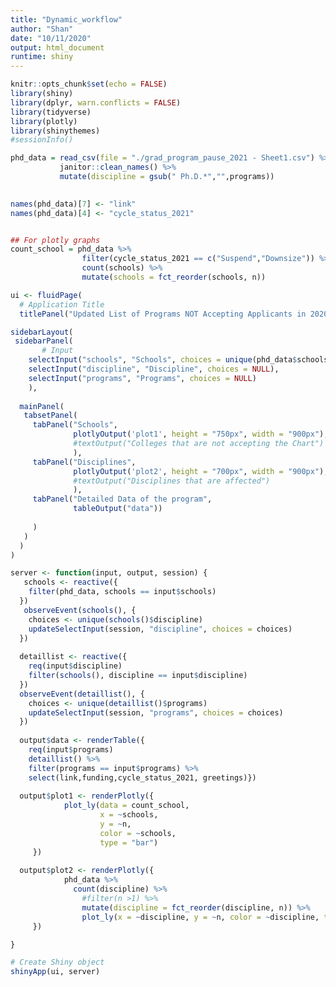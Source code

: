 ```yaml
---
title: "Dynamic_workflow"
author: "Shan"
date: "10/11/2020"
output: html_document
runtime: shiny
---
```


```r
knitr::opts_chunk$set(echo = FALSE)
library(shiny)
library(dplyr, warn.conflicts = FALSE)
library(tidyverse)
library(plotly)
library(shinythemes)
#sessionInfo()

phd_data = read_csv(file = "./grad_program_pause_2021 - Sheet1.csv") %>% 
           janitor::clean_names() %>% 
           mutate(discipline = gsub(" Ph.D.*","",programs))
          

names(phd_data)[7] <- "link"
names(phd_data)[4] <- "cycle_status_2021"


## For plotly graphs
count_school = phd_data %>% 
                filter(cycle_status_2021 == c("Suspend","Downsize")) %>% 
                count(schools) %>% 
                mutate(schools = fct_reorder(schools, n))
```

```r

ui <- fluidPage(
  # Application Title 
  titlePanel("Updated List of Programs NOT Accepting Applicants in 2020-2021 Cycle"),

sidebarLayout( 
 sidebarPanel(
       # Input
    selectInput("schools", "Schools", choices = unique(phd_data$schools)),
    selectInput("discipline", "Discipline", choices = NULL),
    selectInput("programs", "Programs", choices = NULL)
    ),
  
  mainPanel(
   tabsetPanel(
     tabPanel("Schools", 
              plotlyOutput('plot1', height = "750px", width = "900px"),
              #textOutput("Colleges that are not accepting the Chart")
              ),
     tabPanel("Disciplines", 
              plotlyOutput('plot2', height = "700px", width = "900px"),
              #textOutput("Disciplines that are affected")
              ),
     tabPanel("Detailed Data of the program", 
              tableOutput("data"))
     
     )
   )
  )
)

server <- function(input, output, session) {
   schools <- reactive({
    filter(phd_data, schools == input$schools)
  })
   observeEvent(schools(), {
    choices <- unique(schools()$discipline)
    updateSelectInput(session, "discipline", choices = choices) 
  })
  
  detaillist <- reactive({
    req(input$discipline)
    filter(schools(), discipline == input$discipline)
  })
  observeEvent(detaillist(), {
    choices <- unique(detaillist()$programs)
    updateSelectInput(session, "programs", choices = choices)
  })
  
  output$data <- renderTable({
    req(input$programs)
    detaillist() %>% 
    filter(programs == input$programs) %>% 
    select(link,funding,cycle_status_2021, greetings)})
  
  output$plot1 <- renderPlotly({
            plot_ly(data = count_school, 
                    x = ~schools, 
                    y = ~n, 
                    color = ~schools, 
                    type = "bar")
     })
  
  output$plot2 <- renderPlotly({
            phd_data %>% 
              count(discipline) %>% 
                #filter(n >1) %>% 
                mutate(discipline = fct_reorder(discipline, n)) %>% 
                plot_ly(x = ~discipline, y = ~n, color = ~discipline, type = "bar")
     })

}

# Create Shiny object
shinyApp(ui, server)
```

